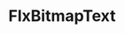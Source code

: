 ---
title: "FlxBitmapText"
layout: demo
source: "UserInterface/FlxBitmapText"
targets: ['flash', 'html5']
---